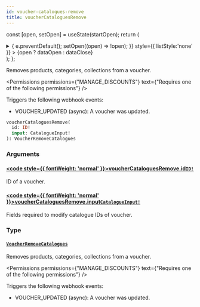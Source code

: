 ```yaml
---
id: voucher-catalogues-remove
title: voucherCataloguesRemove
---
```






const [open, setOpen] = useState(startOpen);
return (
<details {...(open ? { open: true } : {})} className="details" style={{ border:'none', boxShadow:'none', background:'var(--ifm-background-color)' }}>
<summary
onClick={(e) => {
e.preventDefault();
setOpen((open) => !open);
}}
style={{ listStyle:'none' }} >
{open ? dataOpen : dataClose}
</summary>
{open && children}
</details>
);
};

Removes products, categories, collections from a voucher.


<Permissions permissions={"MANAGE_DISCOUNTS"} text={"Requires one of the following permissions"} />


Triggers the following webhook events:

- VOUCHER_UPDATED (async): A voucher was updated.

```graphql
voucherCataloguesRemove(
  id: ID!
  input: CatalogueInput!
): VoucherRemoveCatalogues
```

### Arguments

#### [<code style={{ fontWeight: 'normal' }}>voucherCataloguesRemove.<b>id</b></code>](#)<Bullet />[`ID!`](../../../api-reference/miscellaneous/scalars/id.mdx) <Badge class="badge badge--secondary" text="non-null"/> <Badge class="badge badge--secondary" text="scalar"/> <Badge class="badge badge--secondary" text="miscellaneous"/>

ID of a voucher.

#### [<code style={{ fontWeight: 'normal' }}>voucherCataloguesRemove.<b>input</b></code>](#)<Bullet />[`CatalogueInput!`](../../../api-reference/discounts/inputs/catalogue-input.mdx) <Badge class="badge badge--secondary" text="non-null"/> <Badge class="badge badge--secondary" text="input"/> <Badge class="badge badge--secondary" text="discounts"/>

Fields required to modify catalogue IDs of voucher.

### Type

#### [`VoucherRemoveCatalogues`](../../../api-reference/discounts/objects/voucher-remove-catalogues.mdx) <Badge class="badge badge--secondary" text="object"/> <Badge class="badge badge--secondary" text="discounts"/>

Removes products, categories, collections from a voucher.


<Permissions permissions={"MANAGE_DISCOUNTS"} text={"Requires one of the following permissions"} />


Triggers the following webhook events:

- VOUCHER_UPDATED (async): A voucher was updated.

